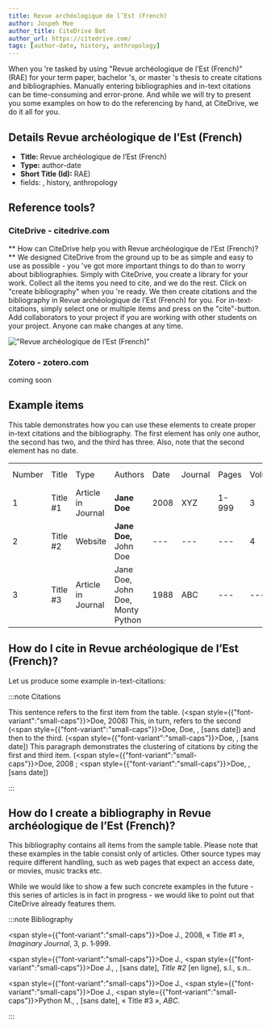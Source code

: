 ```yaml
---
title: Revue archéologique de l’Est (French)
author: Jospeh Moe
author_title: CiteDrive Bot
author_url: https://citedrive.com/
tags: [author-date, history, anthropology]
---
```


When you 're tasked by using "Revue archéologique de l’Est (French)" (RAE) for your term paper, bachelor 's, or master 's thesis to create citations and bibliographies.
Manually entering bibliographies and in-text citations can be time-consuming and error-prone. And while we will try to present you some examples on how to do the referencing by hand, at CiteDrive, we do it all for you.

## Details  Revue archéologique de l’Est (French)
* **Title:** Revue archéologique de l’Est (French)
* **Type:** author-date
* **Short Title (Id):** RAE)
* fields: , history, anthropology

## Reference tools?
### CiteDrive - citedrive.com
** How can CiteDrive help you with Revue archéologique de l’Est (French)? **
We designed CiteDrive from the ground up to be as simple and easy to use as possible - you 've got more important things to do than to worry about bibliographies. Simply with CiteDrive, you create a library for your work. Collect all the items you need to cite, and we do the rest. Click on "create bibliography" when you 're ready. We then create citations and the bibliography in Revue archéologique de l’Est (French) for you. For in-text-citations, simply select one or multiple items and press on the "cite"-button. Add collaborators to your project if you are working with other students on your project. Anyone can make changes at any time.


!["Revue archéologique de l’Est (French)"](images/revue-archeologique-de-lest-french.svg "Choose Revue archéologique de l’Est (French) in the CiteDrive App")

### Zotero - zotero.com

coming soon

## Example items

This table demonstrates how you can use these elements to create proper in-text citations and the bibliography. The first element has only one author, the second has two, and the third has three. Also, note that the second element has no date.


<table>
  <tr>
   <td>Number
   </td>
   <td>Title
   </td>
   <td>Type
   </td>
   <td>Authors
   </td>
   <td>Date
   </td>
   <td>Journal
   </td>
   <td>Pages
   </td>
   <td>Volume
   </td>
   <td>Issue
   </td>
   <td>Access Date
   </td>
  </tr>
  <tr>
   <td>1
   </td>
   <td>Title #1
   </td>
   <td>Article in Journal
   </td>
   <td><strong>Jane Doe</strong>
   </td>
   <td>2008
   </td>
   <td>XYZ
   </td>
   <td>1-999
   </td>
   <td>3
   </td>
   <td>2
   </td>
   <td>--
   </td>
  </tr>
  <tr>
   <td>
2
   </td>
   <td>Title #2
   </td>
   <td>Website
   </td>
   <td><strong>Jane Doe, </strong>John Doe
   </td>
   <td>---
   </td>
   <td>---
   </td>
   <td>---
   </td>
   <td>4
   </td>
   <td>---
   </td>
   <td>2020-05-01
   </td>
  </tr>
  <tr>
   <td>3
   </td>
   <td>Title #3
   </td>
   <td>Article in Journal
   </td>
   <td>Jane Doe, John Doe, Monty Python
   </td>
   <td>1988
   </td>
   <td>ABC
   </td>
   <td>---
   </td>
   <td>---
   </td>
   <td>16
   </td>
   <td>---
   </td>
  </tr>
</table>



## How do I cite in  Revue archéologique de l’Est (French)?

Let us produce some example in-text-citations:

:::note Citations


This sentence refers to the first item from the table. (<span style={{"font-variant":"small-caps"}}>Doe</span>, 2008) This, in turn, refers to the second (<span style={{"font-variant":"small-caps"}}>Doe, Doe</span>, , [sans date])
and then to the third.  (<span style={{"font-variant":"small-caps"}}>Doe</span>, , [sans date])
This paragraph demonstrates the clustering of citations by citing the first and third item. (<span style={{"font-variant":"small-caps"}}>Doe</span>, 2008 ; <span style={{"font-variant":"small-caps"}}>Doe</span>, , [sans date])

:::

## How do I create a bibliography in Revue archéologique de l’Est (French)?

This bibliography contains all items from the sample table. Please note that these examples in the table consist only of articles. Other source types may require different handling, such as web pages that expect an access date, or movies, music tracks etc.

While we would like to show a few such concrete examples in the future - this series of articles is in fact in progress - we would like to point out that CiteDrive already features them.

:::note Bibliography

<span style={{"font-variant":"small-caps"}}>Doe</span> J., 2008, « Title #1 », <i>Imaginary Journal</i>, 3, p. 1‑999.

<span style={{"font-variant":"small-caps"}}>Doe</span> J., <span style={{"font-variant":"small-caps"}}>Doe</span> J., , [sans date], <i>Title #2</i> [en ligne], s.l., s.n..

<span style={{"font-variant":"small-caps"}}>Doe</span> J., <span style={{"font-variant":"small-caps"}}>Doe</span> J., <span style={{"font-variant":"small-caps"}}>Python</span> M., , [sans date], « Title #3 », <i>ABC</i>.



:::


        
